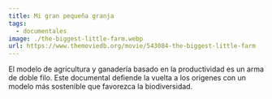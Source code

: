 ```yaml
---
title: Mi gran pequeña granja
tags:
  - documentales
image: ./the-biggest-little-farm.webp
url: https://www.themoviedb.org/movie/543084-the-biggest-little-farm
---
```


El modelo de agricultura y ganadería basado en la productividad es un arma de doble filo. Este documental defiende la vuelta a los origenes con un modelo más sostenible que favorezca la biodiversidad.